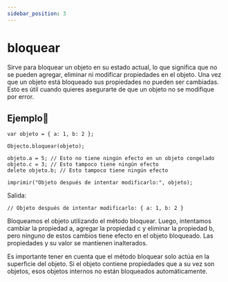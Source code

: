 ```yaml
---
sidebar_position: 3
---
```



# bloquear

Sirve para bloquear un objeto en su estado actual, lo que significa que no se pueden agregar, eliminar ni modificar propiedades en el objeto. Una vez que un objeto está bloqueado sus propiedades no pueden ser cambiadas. Esto es útil cuando quieres asegurarte de que un objeto no se modifique por error.


## Ejemplo📝

```dummy
var objeto = { a: 1, b: 2 };

Objecto.bloquear(objeto);

objeto.a = 5; // Esto no tiene ningún efecto en un objeto congelado
objeto.c = 3; // Esto tampoco tiene ningún efecto
delete objeto.b; // Esto tampoco tiene ningún efecto

imprimir("Objeto después de intentar modificarlo:", objeto);
```
Salida:

```dummy
// Objeto después de intentar modificarlo: { a: 1, b: 2 }
```
Bloqueamos el objeto utilizando el método bloquear. Luego, intentamos cambiar la propiedad a, agregar la propiedad c y eliminar la propiedad b, pero ninguno de estos cambios tiene efecto en el objeto bloqueado. Las propiedades y su valor se mantienen inalterados.

Es importante tener en cuenta que el método bloquear solo actúa en la superficie del objeto. Si el objeto contiene propiedades que a su vez son objetos, esos objetos internos no están bloqueados automáticamente.